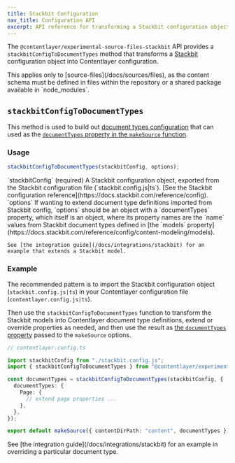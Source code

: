 ```yaml
---
title: Stackbit Configuration
nav_title: Configuration API
excerpt: API reference for transforming a Stackbit configuration object into Contentlayer config for source-files.
---
```


The `@contentlayer/experimental-source-files-stackbit` API provides a `stackbitConfigToDocumentTypes` method that transforms a [Stackbit](https://www.stackbit.com/) configuration object into Contentlayer configuration.

<Callout>
  This applies only to [source-files](/docs/sources/files), as the content
  schema must be defined in files within the repository or a shared package
  available in `node_modules`.
</Callout>

## `stackbitConfigToDocumentTypes`

This method is used to build out [document types configuration](/docs/reference/source-files/define-document-type) that can used as the [`documentTypes` property in the `makeSource` function](/docs/reference/source-files/make-source#documenttypes).

### Usage

```ts
stackbitConfigToDocumentTypes(stackbitConfig, options);
```

<OptionsTable>
  <OptionTitle>`stackbitConfig` (required)</OptionTitle>
  <OptionDescription>
    A Stackbit configuration object, exported from the Stackbit configuration file (`stackbit.config.js|ts`). [See the
    Stackbit configuration reference](https://docs.stackbit.com/reference/config).
  </OptionDescription>
  <OptionTitle>`options`</OptionTitle>
  <OptionDescription>
    If wanting to extend document type definitions imported from Stackbit config, `options` should be an object with a
    `documentTypes` property, which itself is an object, where its property names are the `name` values from Stackbit
    document types defined in [the `models`
    property](https://docs.stackbit.com/reference/config/content-modeling/models).

    See [the integration guide](/docs/integrations/stackbit) for an example that extends a Stackbit model.

  </OptionDescription>
</OptionsTable>

### Example

The recommended pattern is to import the Stackbit configuration object (`stackbit.config.js|ts`) in your Contentlayer configuration file (`contentlayer.config.js|ts`).

Then use the `stackbitConfigToDocumentTypes` function to transform the Stackbit models into Contentlayer document type definitions, extend or override properties as needed, and then use the result as [the `documentTypes` property](/docs/reference/source-files/make-source#documenttypes) passed to the `makeSource` options.

```ts
// contentlayer.config.ts

import stackbitConfig from "./stackbit.config.js";
import { stackbitConfigToDocumentTypes } from "@contentlayer/experimental-source-files-stackbit";

const documentTypes = stackbitConfigToDocumentTypes(stackbitConfig, {
  documentTypes: {
    Page: {
      // extend page properties ...
    },
  },
});

export default makeSource({ contentDirPath: "content", documentTypes });
```

<Callout>
  See [the integration guide](/docs/integrations/stackbit) for an example in
  overriding a particular document type.
</Callout>
